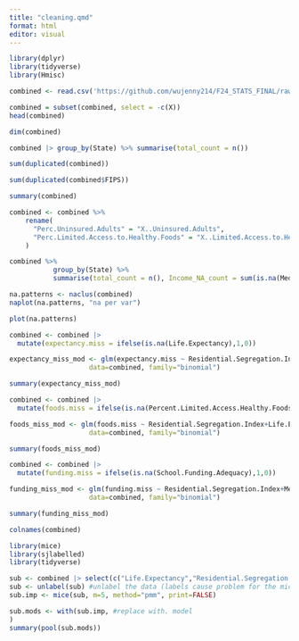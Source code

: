 ```yaml
---
title: "cleaning.qmd"
format: html
editor: visual
---
```


```r
library(dplyr)
library(tidyverse)
library(Hmisc)
```

```r
combined <- read.csv('https://github.com/wujenny214/F24_STATS_FINAL/raw/refs/heads/main/combined.csv')
```

```r
combined = subset(combined, select = -c(X))
head(combined)

```

```r
dim(combined)
```

```r
combined |> group_by(State) %>% summarise(total_count = n())
```

```r
sum(duplicated(combined))
```

```r
sum(duplicated(combined$FIPS))
```

```r
summary(combined)
```

```r
combined <- combined %>%
    rename(
      "Perc.Uninsured.Adults" = "X..Uninsured.Adults",
      "Perc.Limited.Access.to.Healthy.Foods" = "X..Limited.Access.to.Healthy.Foods"
    )
```

```r
combined %>%
           group_by(State) %>%
           summarise(total_count = n(), Income_NA_count = sum(is.na(Median.Household.Income)), Uninsured_NA_count = sum(is.na(Perc.Uninsured.Adults)), Tax_NA_count = sum(is.na(Median.Prop.Tax)), Segregation_NA_count = sum(is.na(Residential.Segregation.Index)), Foods_NA_count = sum(is.na(Perc.Limited.Access.to.Healthy.Foods)), Expectancy_NA_count = sum(is.na(Life.Expectancy)), Adequacy_NA_count = sum(is.na(School.Funding.Adequacy)))
```

```r
na.patterns <- naclus(combined)
naplot(na.patterns, "na per var")
```

```r
plot(na.patterns)
```

```r
combined <- combined |>
  mutate(expectancy.miss = ifelse(is.na(Life.Expectancy),1,0))

expectancy_miss_mod <- glm(expectancy.miss ~ Residential.Segregation.Index+Percent.Limited.Access.Healthy.Foods+Percent.Uninsured.Adults, 
                    data=combined, family="binomial")

summary(expectancy_miss_mod)
```

```r
combined <- combined |>
  mutate(foods.miss = ifelse(is.na(Percent.Limited.Access.Healthy.Foods),1,0))

foods_miss_mod <- glm(foods.miss ~ Residential.Segregation.Index+Life.Expectancy+Percent.Uninsured.Adults, 
                    data=combined, family="binomial")

summary(foods_miss_mod)
```

```r
combined <- combined |>
  mutate(funding.miss = ifelse(is.na(School.Funding.Adequacy),1,0))

funding_miss_mod <- glm(funding.miss ~ Residential.Segregation.Index+Median.Prop.Tax+Median.Household.Income, 
                    data=combined, family="binomial")

summary(funding_miss_mod)
```

```r
colnames(combined)
```

```r
library(mice)
library(sjlabelled)
library(tidyverse)

sub <- combined |> select(c("Life.Expectancy","Residential.Segregation.Index","X..Limited.Access.to.Healthy.Foods","X..Uninsured.Adults","Median.Household.Income", "School.Funding.Cat", "Median.Prop.Tax"))
sub <- unlabel(sub) #unlabel the data (labels cause problem for the mice function)
sub.imp <- mice(sub, m=5, method="pmm", print=FALSE)
```

```r
sub.mods <- with(sub.imp, #replace with. model
)
summary(pool(sub.mods))
```
